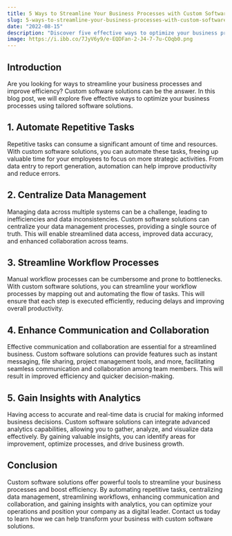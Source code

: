 ```yaml
---
title: 5 Ways to Streamline Your Business Processes with Custom Software Solutions
slug: 5-ways-to-streamline-your-business-processes-with-custom-software-solutions
date: "2022-08-15"
description: "Discover five effective ways to optimize your business processes and boost efficiency using custom software solutions."
image: https://i.ibb.co/7JyV6y9/e-EQDFan-2-J4-7-7u-COqb0.png
---
```


## Introduction

Are you looking for ways to streamline your business processes and improve efficiency? Custom software solutions can be the answer. In this blog post, we will explore five effective ways to optimize your business processes using tailored software solutions. 

## 1. Automate Repetitive Tasks

Repetitive tasks can consume a significant amount of time and resources. With custom software solutions, you can automate these tasks, freeing up valuable time for your employees to focus on more strategic activities. From data entry to report generation, automation can help improve productivity and reduce errors.

## 2. Centralize Data Management

Managing data across multiple systems can be a challenge, leading to inefficiencies and data inconsistencies. Custom software solutions can centralize your data management processes, providing a single source of truth. This will enable streamlined data access, improved data accuracy, and enhanced collaboration across teams.

## 3. Streamline Workflow Processes

Manual workflow processes can be cumbersome and prone to bottlenecks. With custom software solutions, you can streamline your workflow processes by mapping out and automating the flow of tasks. This will ensure that each step is executed efficiently, reducing delays and improving overall productivity.

## 4. Enhance Communication and Collaboration

Effective communication and collaboration are essential for a streamlined business. Custom software solutions can provide features such as instant messaging, file sharing, project management tools, and more, facilitating seamless communication and collaboration among team members. This will result in improved efficiency and quicker decision-making.

## 5. Gain Insights with Analytics

Having access to accurate and real-time data is crucial for making informed business decisions. Custom software solutions can integrate advanced analytics capabilities, allowing you to gather, analyze, and visualize data effectively. By gaining valuable insights, you can identify areas for improvement, optimize processes, and drive business growth.

## Conclusion

Custom software solutions offer powerful tools to streamline your business processes and boost efficiency. By automating repetitive tasks, centralizing data management, streamlining workflows, enhancing communication and collaboration, and gaining insights with analytics, you can optimize your operations and position your company as a digital leader. Contact us today to learn how we can help transform your business with custom software solutions.